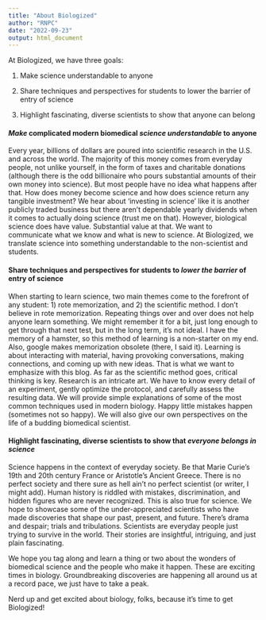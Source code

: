 ```yaml
---
title: "About Biologized"
author: "RNPC"
date: "2022-09-23"
output: html_document
---
```


At Biologized, we have three goals: 

1. Make science understandable to anyone 

2. Share techniques and perspectives for students to lower the barrier of entry
of science

3. Highlight fascinating, diverse scientists to show that anyone can belong



#### *Make* complicated modern biomedical *science* *understandable* to anyone

Every year, billions of dollars are poured into scientific research in the U.S.
and across the world. The majority of this money comes from everyday people, not
unlike yourself, in the form of taxes and charitable donations (although there
is the odd billionaire who pours substantial amounts of their own money into
science). But most people have no idea what happens after that. How does money
become science and how does science return any tangible investment? We hear
about ‘investing in science’ like it is another publicly traded business but
there aren’t dependable yearly dividends when it comes to actually doing science
(trust me on that). However, biological science does have value. Substantial
value at that. We want to communicate what we know and what is new to science.
At Biologized, we translate science into something understandable to the
non-scientist and students. 



#### Share techniques and perspectives for students to *lower* *the* *barrier* of entry of science

When starting to learn science, two main themes come to the forefront of any
student: 1) rote memorization, and 2) the scientific method. I don’t believe in
rote memorization. Repeating things over and over does not help anyone learn
something. We might remember it for a bit, just long enough to get through that
next test, but in the long term, it’s not ideal. I have the memory of a hamster,
so this method of learning is a non-starter on my end. Also, google makes
memorization obsolete (there, I said it). Learning is about interacting with
material, having provoking conversations, making connections, and coming up with
new ideas. That is what we want to emphasize with this blog. As far as the
scientific method goes, critical thinking is key. Research is an intricate art.
We have to know every detail of an experiment, gently optimize the protocol, and
carefully assess the resulting data. We will provide simple explanations of some
of the most common techniques used in modern biology. Happy little mistakes
happen (sometimes not so happy). We will also give our own perspectives on the
life of a budding biomedical scientist. 


#### Highlight fascinating, diverse scientists to show that *everyone* *belongs* *in* *science*

Science happens in the context of everyday society. Be that Marie Curie’s 19th
and 20th century France or Aristotle’s Ancient Greece. There is no perfect
society and there sure as hell ain’t no perfect scientist (or writer, I might
add). Human history is riddled with mistakes, discrimination, and hidden figures
who are never recognized. This is also true for science. We hope to showcase
some of the under-appreciated scientists who have made discoveries that shape
our past, present, and future. There’s drama and despair; trials and
tribulations. Scientists are everyday people just trying to survive in the
world. Their stories are insightful, intriguing, and just plain fascinating. 

We hope you tag along and learn a thing or two about the wonders of biomedical
science and the people who make it happen. These are exciting times in biology.
Groundbreaking discoveries are happening all around us at a record pace, we just
have to take a peak. 

Nerd up and get excited about biology, folks, because it’s time to get
Biologized!
